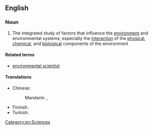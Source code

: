 ==English==

===Noun===
{{wikipedia}}
{{en-noun|~}}

# The integrated study of factors that influence the [[environment]] and environmental systems, especially the [[interaction]] of the [[physical]], [[chemical]], and [[biological]] components of the environment

====Related terms====
* [[environmental scientist]]

====Translations====
{{trans-top|integrated study of environment}}
* Chinese:
*: Mandarin: {{t|cmn|環境科學}}, {{t|cmn|环境科学|tr=huánjìng kēxué}}
{{trans-mid}}
* Finnish: {{t+|fi|ympäristötiede}}
* Turkish: {{t+|tr|çevre bilimi}}
{{trans-bottom}}

[[Category:en:Sciences]]